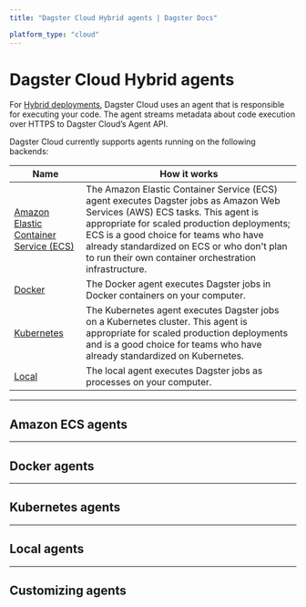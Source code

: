 ```yaml
---
title: "Dagster Cloud Hybrid agents | Dagster Docs"

platform_type: "cloud"
---
```


# Dagster Cloud Hybrid agents

For [Hybrid deployments](/dagster-cloud/deployment/hybrid), Dagster Cloud uses an agent that is responsible for executing your code. The agent streams metadata about code execution over HTTPS to Dagster Cloud’s Agent API.

Dagster Cloud currently supports agents running on the following backends:

<table
  className="table"
  style={{
    width: "100%",
  }}
>
  <thead>
    <tr>
      <th
        style={{
          width: "30%",
        }}
      >
        Name
      </th>
      <th>How it works</th>
    </tr>
  </thead>
  <tbody>
    <tr>
      <td>
        <a href="#amazon-ecs-agents">Amazon Elastic Container Service (ECS)</a>
      </td>
      <td>
        The Amazon Elastic Container Service (ECS) agent executes Dagster jobs
        as Amazon Web Services (AWS) ECS tasks. This agent is appropriate for
        scaled production deployments; ECS is a good choice for teams who have
        already standardized on ECS or who don't plan to run their own container
        orchestration infrastructure.
      </td>
    </tr>
    <tr>
      <td>
        <a href="#docker-agents">Docker</a>
      </td>
      <td>
        The Docker agent executes Dagster jobs in Docker containers on your
        computer.
      </td>
    </tr>
    <tr>
      <td>
        <a href="#kubernetes-agents">Kubernetes</a>
      </td>
      <td>
        The Kubernetes agent executes Dagster jobs on a Kubernetes cluster. This
        agent is appropriate for scaled production deployments and is a good
        choice for teams who have already standardized on Kubernetes.
      </td>
    </tr>
    <tr>
      <td>
        <a href="#local-agents">Local</a>
      </td>
      <td>
        The local agent executes Dagster jobs as processes on your computer.
      </td>
    </tr>
  </tbody>
</table>

---

## Amazon ECS agents

<ArticleList>
  <ArticleListItem
    title="Creating an Amazon ECS agent in a new VPC (Recommended)"
    href="/dagster-cloud/deployment/agents/amazon-ecs/creating-ecs-agent-new-vpc"
  ></ArticleListItem>
  <ArticleListItem
    title="Creating an Amazon ECS agent in an existing VPC"
    href="dagster-cloud/deployment/agents/amazon-ecs/creating-ecs-agent-existing-vpc"
  ></ArticleListItem>
  <ArticleListItem
    title="Manually provisioning an Amazon ECS agent (Advanced)"
    href="/dagster-cloud/deployment/agents/amazon-ecs/manually-provisioning-ecs-agent"
  ></ArticleListItem>
  <ArticleListItem
    title="Amazon ECS agent configuration reference"
    href="/dagster-cloud/deployment/agents/amazon-ecs/configuration-reference"
  ></ArticleListItem>
  <ArticleListItem
    title="Upgrading CloudFormation for Amazon ECS"
    href="/dagster-cloud/deployment/agents/amazon-ecs/upgrading-cloudformation-template"
  ></ArticleListItem>
</ArticleList>

---

## Docker agents

<ArticleList>
  <ArticleListItem
    title="Configuring and running a Docker agent"
    href="/dagster-cloud/deployment/agents/docker/configuring-running-docker-agent"
  ></ArticleListItem>
  <ArticleListItem
    title="Docker agent configuration reference"
    href="/dagster-cloud/deployment/agents/docker/configuration-reference"
  ></ArticleListItem>
</ArticleList>

---

## Kubernetes agents

<ArticleList>
  <ArticleListItem
    title="Configuring and running a Kubernetes agent"
    href="/dagster-cloud/deployment/agents/kubernetes/configuring-running-kubernetes-agent"
  ></ArticleListItem>
  <ArticleListItem
    title="Kubernetes agent configuration reference"
    href="/dagster-cloud/deployment/agents/kubernetes/configuration-reference"
  ></ArticleListItem>
</ArticleList>

---

## Local agents

<ArticleList>
  <ArticleListItem
    title="Configuring and running a local agent"
    href="/dagster-cloud/deployment/agents/local"
  ></ArticleListItem>
</ArticleList>

---

## Customizing agents

<ArticleList>
  <ArticleListItem
    title="Customizing agent settings"
    href="/dagster-cloud/deployment/agents/customizing-configuration"
  ></ArticleListItem>
  <ArticleListItem
    title="Running multiple agents"
    href="/dagster-cloud/deployment/agents/running-multiple-agents"
  ></ArticleListItem>
</ArticleList>

